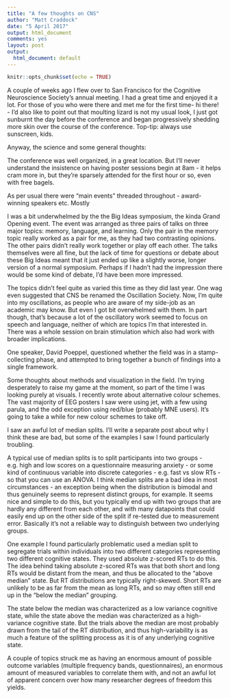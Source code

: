 ```yaml
---
title: "A few thoughts on CNS"
author: "Matt Craddock"
date: "5 April 2017"
output: html_document
comments: yes
layout: post
output:
  html_document: default
---
```


```r
knitr::opts_chunk$set(echo = TRUE)
```

A couple of weeks ago I flew over to San Francisco for the Cognitive Neuroscience Society's annual meeting. I had a great time and enjoyed it a lot. For those of you who were there and met me for the first time- hi there! - I'd also like to point out that moulting lizard is not my usual look, I just got sunburnt the day before the conference and began progressively shedding more skin over the course of the conference. Top-tip: always use sunscreen, kids.

Anyway, the science and some general thoughts:

The conference was well organized, in a great location. But I'll never understand the insistence on having poster sessions begin at 8am - it helps cram more in, but they're sparsely attended for the first hour or so, even with free bagels. 

As per usual there were "main events" threaded throughout - award-winning speakers etc. Mostly

I was a bit underwhelmed by the the Big Ideas symposium, the kinda Grand Opening event. The event was arranged as three pairs of talks on three major topics: memory, language, and learning. Only the pair in the memory topic really worked as a pair for me, as they had two contrasting opinions. The other pairs didn't really work together or play off each other. The talks themselves were all fine, but the lack of time for questions or debate about these Big Ideas meant that it just ended up like a slightly worse, longer version of a normal symposium. Perhaps if I hadn't had the impression there would be some kind of debate, I'd have been more impressed.

The topics didn't feel quite as varied this time as they did last year. One wag even suggested that CNS be renamed the Oscillation Society. Now, I'm quite into my oscillations, as people who are aware of my side-job as an academic may know. But even I got bit overwhelmed with them. In part though, that's because a lot of the oscillatory work seemed to focus on speech and language, neither of which are topics I'm that interested in. There was a whole session on brain stimulation which also had work with broader implications.

One speaker, David Poeppel, questioned whether the field was in a stamp-collecting phase, and attempted to bring together a bunch of findings into a single framework.

Some thoughts about methods and visualization in the field. I'm trying desperately to raise my game at the moment, so part of the time I was looking purely at visuals. I recently wrote about alternative colour schemes. The vast majority of EEG posters I saw were using jet, with a few using parula, and the odd exception using red/blue (probably MNE users). It's going to take a while for new colour schemes to take off.

I saw an awful lot of median splits. I'll write a separate post about why I think these are bad, but some of the examples I saw I found particularly troubling.

A typical use of median splits is to split participants into two groups - e.g. high and low scores on a questionnaire measuring anxiety - or some kind of continuous variable into discrete categories - e.g. fast vs slow RTs - so that you can use an ANOVA. I think median splits are a bad idea in most circumstances - an exception being when the distribution is bimodal and thus genuinely seems to represent distinct groups, for example. It seems nice and simple to do this, but you typically end up with two groups that are hardly any different from each other, and with many datapoints that could easily end up on the other side of the split if re-tested due to measurement error. Basically it's not a reliable way to distinguish between two underlying groups.

One example I found particularly problematic used a median split to segregate trials within individuals into two different categories representing two different cognitive states. They used absolute z-scored RTs to do this. The idea behind taking absolute z-scored RTs was that both short and long RTs would be distant from the mean, and thus be allocated to the "above median" state. But RT distributions are typically right-skewed. Short RTs are unlikely to be as far from the mean as long RTs, and so may often still end up in the "below the median" grouping. 

The state below the median was characterized as a low variance cognitive state, while the state above the median was characterized as a high-variance cognitive state. But the trials above the median are most probably drawn from the tail of the RT distribution, and thus high-variability is as much a feature of the splitting process as it is of any underlying cognitive state.

A couple of topics struck me as having an enormous amount of possible outcome variables (multiple frequency bands, questionnaires), an enormous amount of measured variables to correlate them with, and not an awful lot of apparent concern over how many researcher degrees of freedom this yields.
